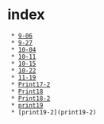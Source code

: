 = index =

  * [[9-06]]
  * [[9-27]]
  * [[10-04]]
  * [[10-11]]
  * [[10-15]]
  * [[10-22]]
  * [[11-19]]
  * [[Print17-2]]
  * [[Print18]]
  * [[Print18-2]]
  * [[print19]]
  * [print19-2](print19-2)
